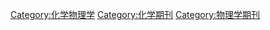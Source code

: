 {{cat main|化学物理学}}

[[Category:化学物理学|Category:化学物理学]]
[[Category:化学期刊|Category:化学期刊]]
[[Category:物理学期刊|Category:物理学期刊]]